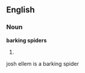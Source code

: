 ==English==
===Noun===
'''barking spiders'''
#{{plural of|[[barking spider]]}}

josh ellem is a barking spider